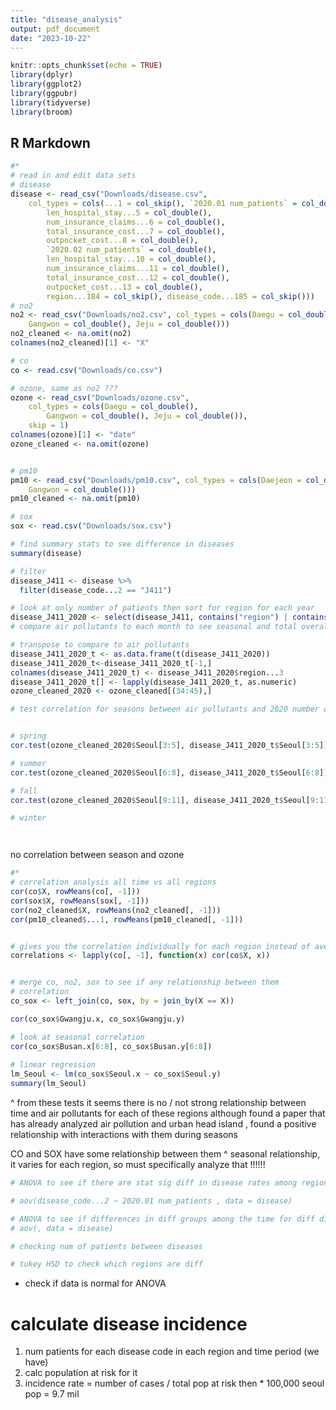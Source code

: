 ```yaml
---
title: "disease_analysis"
output: pdf_document
date: "2023-10-22"
---
```


```r
knitr::opts_chunk$set(echo = TRUE)
library(dplyr)
library(ggplot2)
library(ggpubr)
library(tidyverse)
library(broom)
```

## R Markdown

```r
#*
# read in and edit data sets 
# disease
disease <- read_csv("Downloads/disease.csv", 
    col_types = cols(...1 = col_skip(), `2020.01 num_patients` = col_double(), 
        len_hospital_stay...5 = col_double(), 
        num_insurance_claims...6 = col_double(), 
        total_insurance_cost...7 = col_double(), 
        outpocket_cost...8 = col_double(), 
        `2020.02 num_patients` = col_double(), 
        len_hospital_stay...10 = col_double(), 
        num_insurance_claims...11 = col_double(), 
        total_insurance_cost...12 = col_double(), 
        outpocket_cost...13 = col_double(), 
        region...184 = col_skip(), disease_code...185 = col_skip()))
# no2
no2 <- read_csv("Downloads/no2.csv", col_types = cols(Daegu = col_double(), 
    Gangwon = col_double(), Jeju = col_double()))
no2_cleaned <- na.omit(no2)
colnames(no2_cleaned)[1] <- "X"

# co
co <- read.csv("Downloads/co.csv")

# ozone, same as no2 ??? 
ozone <- read_csv("Downloads/ozone.csv", 
    col_types = cols(Daegu = col_double(), 
        Gangwon = col_double(), Jeju = col_double()), 
    skip = 1)
colnames(ozone)[1] <- "date"
ozone_cleaned <- na.omit(ozone)


# pm10
pm10 <- read_csv("Downloads/pm10.csv", col_types = cols(Daejeon = col_double(), 
    Gangwon = col_double()))
pm10_cleaned <- na.omit(pm10)

# sox
sox <- read.csv("Downloads/sox.csv")
```


```r
# find summary stats to see difference in diseases 
summary(disease)

# filter 
disease_J411 <- disease %>%
  filter(disease_code...2 == "J411")

# look at only number of patients then sort for region for each year 
disease_J411_2020 <- select(disease_J411, contains("region") | contains("2020"))
# compare air pollutants to each month to see seasonal and total overall to see if there is a rise in disease with air pollutant levels 

# transpose to compare to air pollutants 
disease_J411_2020_t <- as.data.frame(t(disease_J411_2020))
disease_J411_2020_t<-disease_J411_2020_t[-1,]
colnames(disease_J411_2020_t) <- disease_J411_2020$region...3
disease_J411_2020_t[] <- lapply(disease_J411_2020_t, as.numeric)
ozone_cleaned_2020 <- ozone_cleaned[(34:45),]

# test correlation for seasons between air pollutants and 2020 number of patients 


# spring 
cor.test(ozone_cleaned_2020$Seoul[3:5], disease_J411_2020_t$Seoul[3:5])

# summer 
cor.test(ozone_cleaned_2020$Seoul[6:8], disease_J411_2020_t$Seoul[6:8])

# fall 
cor.test(ozone_cleaned_2020$Seoul[9:11], disease_J411_2020_t$Seoul[9:11])

# winter 




```

no correlation between season and ozone



```r
#*
# correlation analysis all time vs all regions
cor(co$X, rowMeans(co[, -1]))
cor(sox$X, rowMeans(sox[, -1]))
cor(no2_cleaned$X, rowMeans(no2_cleaned[, -1]))
cor(pm10_cleaned$...1, rowMeans(pm10_cleaned[, -1]))


# gives you the correlation individually for each region instead of average ^
correlations <- lapply(co[, -1], function(x) cor(co$X, x))


# merge co, no2, sox to see if any relationship between them 
# correlation 
co_sox <- left_join(co, sox, by = join_by(X == X))

cor(co_sox$Gwangju.x, co_sox$Gwangju.y)

# look at seasonal correlation 
cor(co_sox$Busan.x[6:8], co_sox$Busan.y[6:8])
    
# linear regression 
lm_Seoul <- lm(co_sox$Seoul.x ~ co_sox$Seoul.y)
summary(lm_Seoul)
```
^ from these tests it seems there is no / not strong relationship between time and air pollutants for each of these regions 
although found a paper that has already analyzed air pollution and urban head island , found a positive relationship with interactions with them during seasons

CO and SOX have some relationship between them 
^ seasonal relationship, it varies for each region, so must specifically analyze that !!!!!!


```r
# ANOVA to see if there are stat sig diff in disease rates among regions , no there isnt i think

# aov(disease_code...2 ~ 2020.01 num_patients , data = disease)

# ANOVA to see if differences in diff groups among the time for diff disease codes 
# aov(, data = disease)

# checking num of patients between diseases 

# tukey HSD to check which regions are diff
```

- check if data is normal for ANOVA



# calculate disease incidence 
1. num patients for each disease code in each region and time period (we have)
2. calc population at risk for it 
3. incidence rate = number of cases / total pop at risk then * 100,000
seoul pop = 9.7 mil

